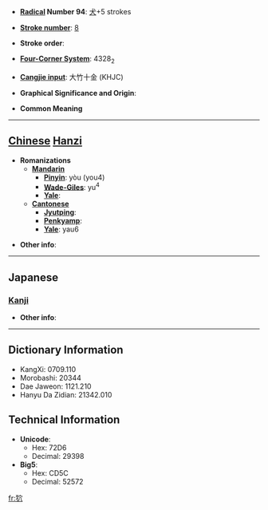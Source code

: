 * '''[[Wiktionary:Chinese radical index| Radical]] Number 94''': [[Wiktionary:Chinese radical index 犬|犬]]+5 strokes

* '''[[Wiktionary:Chinese total strokes index|Stroke number]]''': [[Wiktionary:Chinese total strokes index 8|8]]

* '''Stroke order''': 

* '''[[Wiktionary:Chinese four corner index|Four-Corner System]]''': 4328<sub>2</sub>

* '''[[Wiktionary:Chinese Cangjie index|Cangjie input]]''': 大竹十金 (KHJC)

* '''Graphical Significance and Origin''': 

* '''Common Meaning'''

----

== [[Chinese]] [[Hanzi]] ==

* '''Romanizations'''
** '''[[Mandarin]]'''
*** '''[[Pinyin]]''': yòu (you4)
*** '''[[Wade-Giles]]''': yu<sup>4</sup>
*** '''[[Yale]]''': 
** '''[[Cantonese]]'''
*** '''[[Jyutping]]''':
*** '''[[Penkyamp]]''': 
*** '''[[Yale]]''': yau6

* '''Other info''': 

----

==Japanese==
===[[Kanji]]===
{{kanji|on readings=[[ゆう]] (yū), [[ゆ]] (yu)|kun readings=}}

* '''Other info''':  

----

== Dictionary Information ==

* KangXi: 0709.110
* Morobashi: 20344
* Dae Jaweon: 1121.210
* Hanyu Da Zidian: 21342.010

== Technical Information ==

* '''Unicode''':
** Hex: 72D6
** Decimal: 29398
* '''Big5''':
** Hex: CD5C
** Decimal: 52572

[[fr:狖]]